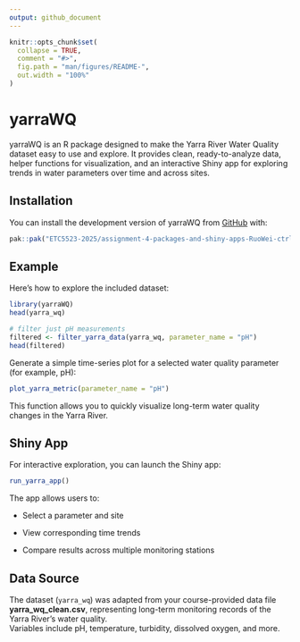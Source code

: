 ```yaml
---
output: github_document
---
```


<!-- README.md is generated from README.Rmd. Please edit that file -->

```r
knitr::opts_chunk$set(
  collapse = TRUE,
  comment = "#>",
  fig.path = "man/figures/README-",
  out.width = "100%"
)
```

# yarraWQ

yarraWQ is an R package designed to make the Yarra River Water Quality dataset easy to use and explore. It provides clean, ready-to-analyze data, helper functions for visualization, and an interactive Shiny app for exploring trends in water parameters over time and across sites.

## Installation

You can install the development version of yarraWQ from [GitHub](https://github.com/) with:

```r
pak::pak("ETC5523-2025/assignment-4-packages-and-shiny-apps-RuoWei-ctrl")
```

## Example

Here’s how to explore the included dataset:

```r
library(yarraWQ)
head(yarra_wq)

# filter just pH measurements
filtered <- filter_yarra_data(yarra_wq, parameter_name = "pH")
head(filtered)
```

Generate a simple time-series plot for a selected water quality parameter (for example, pH):

```r
plot_yarra_metric(parameter_name = "pH")
```

This function allows you to quickly visualize long-term water quality changes in the Yarra River.

## Shiny App

For interactive exploration, you can launch the Shiny app:

```r

run_yarra_app()
```

The app allows users to:

-   Select a parameter and site

-   View corresponding time trends

-   Compare results across multiple monitoring stations

## Data Source

The dataset (`yarra_wq`) was adapted from your course-provided data file **yarra_wq_clean.csv**, representing long-term monitoring records of the Yarra River’s water quality.\
Variables include pH, temperature, turbidity, dissolved oxygen, and more.
